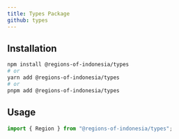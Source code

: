 ```yaml
---
title: Types Package
github: types
---
```



<NPMPackageBadges name="types" />

## Installation

```bash
npm install @regions-of-indonesia/types
# or
yarn add @regions-of-indonesia/types
# or
pnpm add @regions-of-indonesia/types
```

## Usage

```typescript
import { Region } from "@regions-of-indonesia/types";
```
